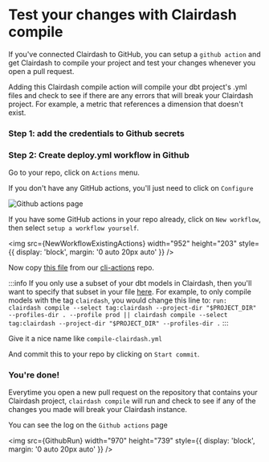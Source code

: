 
# Test your changes with Clairdash compile

If you've connected Clairdash to GitHub, you can setup a `github action` and get Clairdash to compile your project and test your changes whenever you open a pull request.

Adding this Clairdash compile action will compile your dbt project's .yml files and check to see if there are any errors that will break your Clairdash project. For example, a metric that references a dimension that doesn't exist.

### Step 1: add the credentials to Github secrets

<GithubSecrets />

### Step 2: Create deploy.yml workflow in Github

Go to your repo, click on `Actions` menu.

If you don't have any GitHub actions, you'll just need to click on `Configure`

![Github actions page](./assets/github-actions.png)

If you have some GitHub actions in your repo already, click on `New workflow`, then select `setup a workflow yourself`.

<img
  src={NewWorkflowExistingActions}
  width="952"
  height="203"
  style={{ display: 'block', margin: '0 auto 20px auto' }}
/>

Now copy [this file](https://github.com/clairdash/cli-actions/blob/main/compile.yml) from our [cli-actions](https://github.com/clairdash/cli-actions) repo.

:::info
If you only use a subset of your dbt models in Clairdash, then you'll want to specify that subset in your file [here](https://github.com/clairdash/cli-actions/blob/d91de777ed3668b537acd141b734eca75def4e52/compile.yml#L65). For example, to only compile models with the tag `clairdash`, you would change this line to: `run: clairdash compile --select tag:clairdash --project-dir "$PROJECT_DIR" --profiles-dir . --profile prod || clairdash compile --select tag:clairdash --project-dir "$PROJECT_DIR" --profiles-dir .`
:::

Give it a nice name like `compile-clairdash.yml`

And commit this to your repo by clicking on `Start commit`.

### You're done!

Everytime you open a new pull request on the repository that contains your Clairdash project, `clairdash compile` will run and check to see if any of the changes you made will break your Clairdash instance.

You can see the log on the `Github actions` page

<img
  src={GithubRun}
  width="970"
  height="739"
  style={{ display: 'block', margin: '0 auto 20px auto' }}
/>

